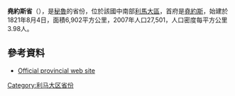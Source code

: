 '''堯約斯省'''（{{lang-es|Provincia de Yauyos}}），是[[秘魯|秘魯]]的省份，位於該國中南部[[利馬大區|利馬大區]]，首府是[[堯約斯|堯約斯]]，始建於1821年8月4日，面積6,902平方公里，2007年人口27,501，人口密度每平方公里3.98人。

==參考資料==
* {{es icon}} [https://web.archive.org/web/20080518022003/http://www.muniyauyos.gob.pe/ Official provincial web site]

{{Coord|12.4641|S|75.9233|W|region:PE_type:adm2nd|display=title}}

{{秘魯省份|state=collapsed}}
{{秘鲁行政区划小作品}}
[[Category:利马大区省份|Category:利马大区省份]]